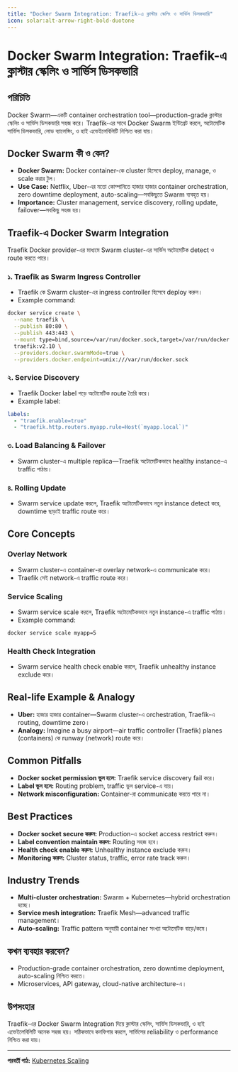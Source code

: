 ```yaml
---
title: "Docker Swarm Integration: Traefik-এ ক্লাস্টার স্কেলিং ও সার্ভিস ডিসকভারি"
icon: solar:alt-arrow-right-bold-duotone
---
```


# Docker Swarm Integration: Traefik-এ ক্লাস্টার স্কেলিং ও সার্ভিস ডিসকভারি

## পরিচিতি

Docker Swarm—একটি container orchestration tool—production-grade ক্লাস্টার স্কেলিং ও সার্ভিস ডিসকভারি সহজ করে। Traefik-এর সাথে Docker Swarm ইন্টিগ্রেট করলে, অটোমেটিক সার্ভিস ডিসকভারি, লোড ব্যালেন্সিং, ও হাই এভেইলেবিলিটি নিশ্চিত করা যায়।

## Docker Swarm কী ও কেন?

- **Docker Swarm:** Docker container-কে cluster হিসেবে deploy, manage, ও scale করার টুল।
- **Use Case:** Netflix, Uber-এর মতো কোম্পানিতে হাজার হাজার container orchestration, zero downtime deployment, auto-scaling—সবকিছুতে Swarm ব্যবহৃত হয়।
- **Importance:** Cluster management, service discovery, rolling update, failover—সবকিছু সহজ হয়।

## Traefik-এ Docker Swarm Integration

Traefik Docker provider-এর মাধ্যমে Swarm cluster-এর সার্ভিস অটোমেটিক detect ও route করতে পারে।

### ১. Traefik as Swarm Ingress Controller
- Traefik কে Swarm cluster-এর ingress controller হিসেবে deploy করুন।
- Example command:
```bash
docker service create \
  --name traefik \
  --publish 80:80 \
  --publish 443:443 \
  --mount type=bind,source=/var/run/docker.sock,target=/var/run/docker.sock \
  traefik:v2.10 \
  --providers.docker.swarmMode=true \
  --providers.docker.endpoint=unix:///var/run/docker.sock
```

### ২. Service Discovery
- Traefik Docker label পড়ে অটোমেটিক route তৈরি করে।
- Example label:
```yaml
labels:
  - "traefik.enable=true"
  - "traefik.http.routers.myapp.rule=Host(`myapp.local`)"
```

### ৩. Load Balancing & Failover
- Swarm cluster-এ multiple replica—Traefik অটোমেটিকভাবে healthy instance-এ traffic পাঠায়।

### ৪. Rolling Update
- Swarm service update করলে, Traefik অটোমেটিকভাবে নতুন instance detect করে, downtime ছাড়াই traffic route করে।

## Core Concepts

### Overlay Network
- Swarm cluster-এ container-রা overlay network-এ communicate করে।
- Traefik সেই network-এ traffic route করে।

### Service Scaling
- Swarm service scale করলে, Traefik অটোমেটিকভাবে নতুন instance-এ traffic পাঠায়।
- Example command:
```bash
docker service scale myapp=5
```

### Health Check Integration
- Swarm service health check enable করলে, Traefik unhealthy instance exclude করে।

## Real-life Example & Analogy

- **Uber:** হাজার হাজার container—Swarm cluster-এ orchestration, Traefik-এ routing, downtime zero।
- **Analogy:** Imagine a busy airport—air traffic controller (Traefik) planes (containers) কে runway (network) route করে।

## Common Pitfalls

- **Docker socket permission ভুল হলে:** Traefik service discovery fail করে।
- **Label ভুল হলে:** Routing problem, traffic ভুল service-এ যায়।
- **Network misconfiguration:** Container-রা communicate করতে পারে না।

## Best Practices

- **Docker socket secure করুন:** Production-এ socket access restrict করুন।
- **Label convention maintain করুন:** Routing সহজ হবে।
- **Health check enable করুন:** Unhealthy instance exclude করুন।
- **Monitoring করুন:** Cluster status, traffic, error rate track করুন।

## Industry Trends

- **Multi-cluster orchestration:** Swarm + Kubernetes—hybrid orchestration হচ্ছে।
- **Service mesh integration:** Traefik Mesh—advanced traffic management।
- **Auto-scaling:** Traffic pattern অনুযায়ী container সংখ্যা অটোমেটিক বাড়ে/কমে।

## কখন ব্যবহার করবেন?

- Production-grade container orchestration, zero downtime deployment, auto-scaling নিশ্চিত করতে।
- Microservices, API gateway, cloud-native architecture-এ।

## উপসংহার

Traefik-এর Docker Swarm Integration দিয়ে ক্লাস্টার স্কেলিং, সার্ভিস ডিসকভারি, ও হাই এভেইলেবিলিটি অনেক সহজ হয়। সঠিকভাবে কনফিগার করলে, সার্ভিসের reliability ও performance নিশ্চিত করা যায়।

---

**পরবর্তী পাঠ:** [Kubernetes Scaling](/traefik/k8s-scaling)
